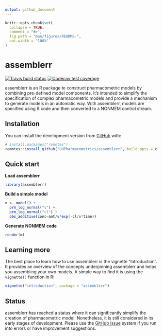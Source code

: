 ```yaml
---
output: github_document
---
```


<!-- README.md is generated from README.Rmd. Please edit that file -->

```r
knitr::opts_chunk$set(
  collapse = TRUE,
  comment = "#>",
  fig.path = "man/figures/README-",
  out.width = "100%"
)
```

# assemblerr

<!-- badges: start -->
[![Travis build status](https://travis-ci.org/UUPharmacometrics/assemblerr.svg?branch=master)](https://travis-ci.org/UUPharmacometrics/assemblerr)
[![Codecov test coverage](https://codecov.io/gh/UUPharmacometrics/assemblerr/branch/master/graph/badge.svg)](https://codecov.io/gh/UUPharmacometrics/assemblerr?branch=master)
<!-- badges: end -->



assemblerr is an R package to construct pharmacometric models by combining pre-defined model components. It's intended to simplify the specification of complex pharmacometric models and provide a mechanism to generate models in an automatic way. With assemblerr, models are specified using R code and then converted to a NONMEM control stream.   

## Installation

You can install the development version from [GitHub](https://github.com/) with:

``` r
# install.packages("remotes")
remotes::install_github("UUPharmacometrics/assemblerr", build_opts = c("--no-resave-data", "--no-manual"))
```

## Quick start

**Load assemblerr**

```r
library(assemblerr)
```

**Build a simple model**

```r
m <- model() +
  prm_log_normal("v") +
  prm_log_normal("cl") +
  obs_additive(conc~amt/v*exp(-cl/v*time)) 

```


**Generate NONMEM code**

```r
render(m) 
```


## Learning more

The best place to learn how to use assemblerr is the vignette "Introduction". It provides an overview of the concepts underpinning assemblerr and helps you assembling your own models. A simple way to find it is using the `vignette()` function in R: 

``` r
vignette("introduction", package = "assemblerr")
```

## Status

assemblerr has reached a status where it can significantly simplify the creation of pharmacometric model. Nonetheless, it is still considered in its early stages of development. Please use the [GitHub issue](https://github.com/UUPharmacometrics/assemblerr/issues) system if you run into errors or have improvement suggestions.         
